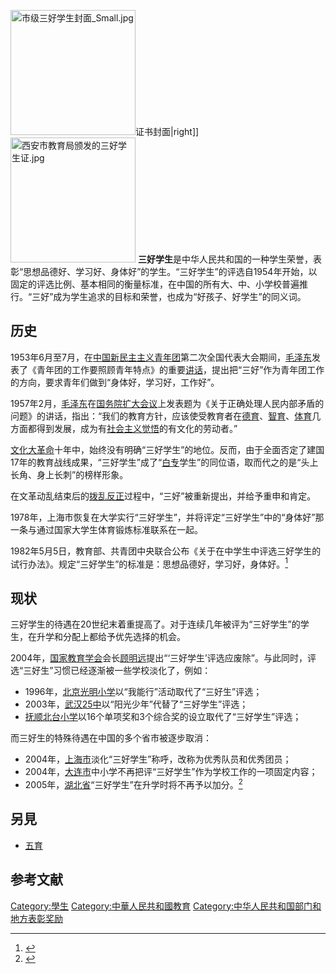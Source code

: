 [[File:市级三好学生封面_Small.jpg|200px]]证书封面|right]]
[[File:西安市教育局颁发的三好学生证.jpg|200px]]
'''三好学生'''是中华人民共和国的一种学生荣誉，表彰“思想品德好、学习好、身体好”的学生。“三好学生”的评选自1954年开始，以固定的评选比例、基本相同的衡量标准，在中国的所有大、中、小学校普遍推行。“三好”成为学生追求的目标和荣誉，也成为“好孩子、好学生”的同义词。

== 历史 ==
1953年6月至7月，在[[中国新民主主义青年团|中国新民主主义青年团]]第二次全国代表大会期间，[[毛泽东|毛泽东]]发表了《青年团的工作要照顾青年特点》的重要[[讲话|讲话]]，提出把“三好”作为青年团工作的方向，要求青年们做到“身体好，学习好，工作好”。

1957年2月，[[毛泽东|毛泽东]]在[[国务院扩大会议|国务院扩大会议]]上发表题为《关于正确处理人民内部矛盾的问题》的讲话，指出：“我们的教育方针，应该使受教育者在[[德育|德育]]、[[智育|智育]]、[[体育|体育]]几方面都得到发展，成为有[[社会主义觉悟|社会主义觉悟]]的有文化的劳动者。”

[[文化大革命|文化大革命]]十年中，始终没有明确“三好学生”的地位。反而，由于全面否定了建国17年的教育战线成果，“三好学生”成了“[[白专|白专]]学生”的同位语，取而代之的是“头上长角、身上长刺”的榜样形象。

在文革动乱结束后的[[拨乱反正|拨乱反正]]过程中，“三好”被重新提出，并给予重申和肯定。

1978年，上海市恢复在大学实行“三好学生”，并将评定“三好学生”中的“身体好”那一条与通过国家大学生体育锻炼标准联系在一起。

1982年5月5日，教育部、共青团中央联合公布《关于在中学生中评选三好学生的试行办法》。规定“三好学生”的标准是：思想品德好，学习好，身体好。<ref>{{cite web| url =http://cul.news.sina.com.cn/s/2004-09-05/79804.html| title =回顾“三好学生”的历史脉络| accessdate =2006-12-28| author =魏兆鹏| date =2004年9月5日| publisher =中国《新闻周刊》| language =中文| deadurl =yes| archiveurl =https://web.archive.org/web/20060901141420/http://cul.news.sina.com.cn/s/2004-09-05/79804.html| archivedate =2006-09-01}}</ref>

== 现状 ==
三好学生的待遇在20世纪末着重提高了。对于连续几年被评为“三好学生”的学生，在升学和分配上都给予优先选择的机会。

2004年，[[国家教育学会|国家教育学会]]会长[[顾明远|顾明远]]提出“‘三好学生’评选应废除”。与此同时，评选“三好生”习惯已经逐渐被一些学校淡化了，例如：
*1996年，[[北京光明小学|北京光明小学]]以“我能行”活动取代了“三好生”评选；
*2003年，[[武汉25中|武汉25中]]以“阳光少年”代替了“三好学生”评选；
*[[抚顺北台小学|抚顺北台小学]]以16个单项奖和3个综合奖的设立取代了“三好学生”评选；

而三好生的特殊待遇在中国的多个省市被逐步取消：
*2004年，[[上海市|上海市]]淡化“三好学生”称呼，改称为优秀队员和优秀团员；
*2004年，[[大连市|大连市]]中小学不再把评“三好学生”作为学校工作的一项固定内容；
*2005年，[[湖北省|湖北省]]“三好学生”在升学时将不再予以加分。<ref>{{cite web
 |url         = http://cul.book.sina.com.cn/t/2004-08-30/78501.html
 |title       = 推行了近50年后 “三好”受到了新时代的质疑
 |accessdate  = 2006-12-28
 |author      = 曹红蓓
 |date        = 2004年8月30日
 |publisher   = 中国《新闻周刊》
 |language    = 中文
 |deadurl     = yes
 |archiveurl  = https://web.archive.org/web/20061222213004/http://cul.book.sina.com.cn/t/2004-08-30/78501.html
 |archivedate = 2006-12-22
}}</ref>

==另見==
*[[五育|五育]]

==参考文献==
<references/>

[[Category:學生|Category:學生]]
[[Category:中華人民共和國教育|Category:中華人民共和國教育]]
[[Category:中华人民共和国部门和地方表彰奖励|Category:中华人民共和国部门和地方表彰奖励]]